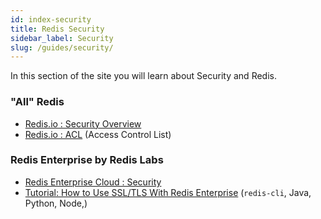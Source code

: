 ```yaml
---
id: index-security
title: Redis Security
sidebar_label: Security
slug: /guides/security/
---
```


In this section of the site you will learn about Security and Redis.


### "All" Redis

* [Redis.io : Security Overview](https://redis.io/topics/security)
* [Redis.io : ACL](https://redis.io/topics/acl) (Access Control List)

### Redis Enterprise by Redis Labs
* [Redis Enterprise Cloud : Security](https://docs.redislabs.com/latest/rc/security/)
* [Tutorial: How to Use SSL/TLS With Redis Enterprise](/guide/security/how-to-use-ssl-tls-with-redis-enterprise) (`redis-cli`, Java, Python, Node,)

